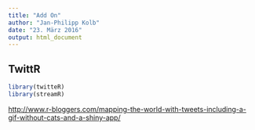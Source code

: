```yaml
---
title: "Add On"
author: "Jan-Philipp Kolb"
date: "23. März 2016"
output: html_document
---
```


## TwittR

```r
library(twitteR)
library(streamR)
```

<http://www.r-bloggers.com/mapping-the-world-with-tweets-including-a-gif-without-cats-and-a-shiny-app/>

